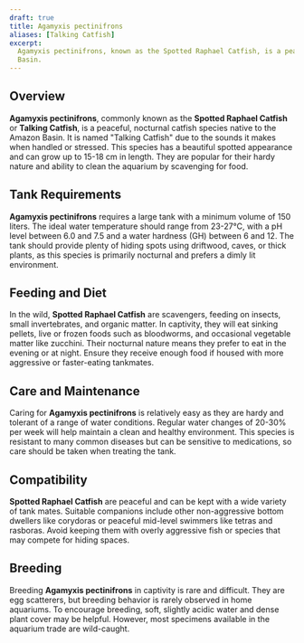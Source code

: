```yaml
---
draft: true
title: Agamyxis pectinifrons
aliases: [Talking Catfish]
excerpt:
  Agamyxis pectinifrons, known as the Spotted Raphael Catfish, is a peaceful, nocturnal catfish native to the Amazon
  Basin.
---
```


## Overview

**Agamyxis pectinifrons**, commonly known as the **Spotted Raphael Catfish** or **Talking Catfish**, is a peaceful,
nocturnal catfish species native to the Amazon Basin. It is named "Talking Catfish" due to the sounds it makes when
handled or stressed. This species has a beautiful spotted appearance and can grow up to 15-18 cm in length. They are
popular for their hardy nature and ability to clean the aquarium by scavenging for food.

## Tank Requirements

**Agamyxis pectinifrons** requires a large tank with a minimum volume of 150 liters. The ideal water temperature should
range from 23-27°C, with a pH level between 6.0 and 7.5 and a water hardness (GH) between 6 and 12. The tank should
provide plenty of hiding spots using driftwood, caves, or thick plants, as this species is primarily nocturnal and
prefers a dimly lit environment.

## Feeding and Diet

In the wild, **Spotted Raphael Catfish** are scavengers, feeding on insects, small invertebrates, and organic matter. In
captivity, they will eat sinking pellets, live or frozen foods such as bloodworms, and occasional vegetable matter like
zucchini. Their nocturnal nature means they prefer to eat in the evening or at night. Ensure they receive enough food if
housed with more aggressive or faster-eating tankmates.

## Care and Maintenance

Caring for **Agamyxis pectinifrons** is relatively easy as they are hardy and tolerant of a range of water conditions.
Regular water changes of 20-30% per week will help maintain a clean and healthy environment. This species is resistant
to many common diseases but can be sensitive to medications, so care should be taken when treating the tank.

## Compatibility

**Spotted Raphael Catfish** are peaceful and can be kept with a wide variety of tank mates. Suitable companions include
other non-aggressive bottom dwellers like corydoras or peaceful mid-level swimmers like tetras and rasboras. Avoid
keeping them with overly aggressive fish or species that may compete for hiding spaces.

## Breeding

Breeding **Agamyxis pectinifrons** in captivity is rare and difficult. They are egg scatterers, but breeding behavior is
rarely observed in home aquariums. To encourage breeding, soft, slightly acidic water and dense plant cover may be
helpful. However, most specimens available in the aquarium trade are wild-caught.
